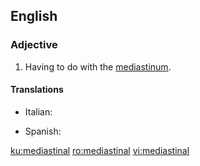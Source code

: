 ==English==
{{wikipedia}}

===Adjective===
{{en-adj|-}}
# {{label|en|medicine}} Having to do with the [[mediastinum]].

====Translations====
{{trans-top|Having to do with the mediastinum.}}
* Italian: {{t|it|mediastinico}}
{{trans-mid}}
* Spanish: {{t|es|mediastínico}}
{{trans-bottom}}

[[ku:mediastinal]]
[[ro:mediastinal]]
[[vi:mediastinal]]